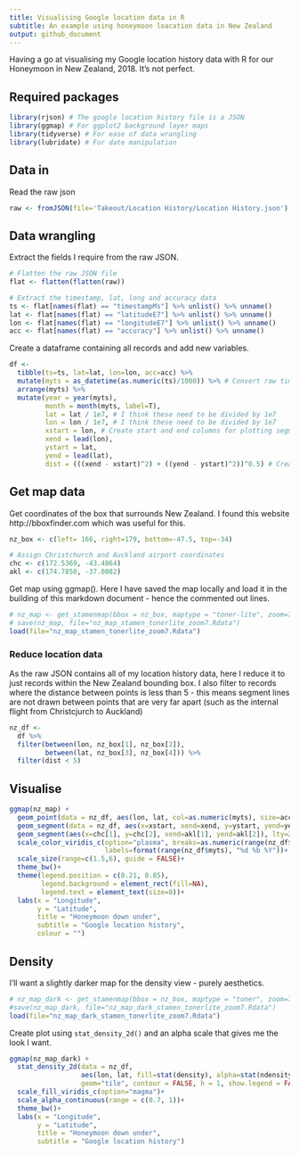 ```yaml
---
title: Visualising Google location data in R
subtitle: An example using honeymoon loacation data in New Zealand
output: github_document
---
```


Having a go at visualising my Google location history data with R for our Honeymoon in New Zealand, 2018. It's not perfect.

## Required packages
```r
library(rjson) # The google location history file is a JSON 
library(ggmap) # For ggplot2 background layer maps
library(tidyverse) # For ease of data wrangling
library(lubridate) # For date manipulation
```

## Data in
Read the raw json
```r
raw <- fromJSON(file='Takeout/Location History/Location History.json')
```

## Data wrangling
Extract the fields I require from the raw JSON.
```r
# Flatten the raw JSON file
flat <- flatten(flatten(raw))

# Extract the timestamp, lat, long and accuracy data
ts <- flat[names(flat) == "timestampMs"] %>% unlist() %>% unname()
lat <- flat[names(flat) == "latitudeE7"] %>% unlist() %>% unname()
lon <- flat[names(flat) == "longitudeE7"] %>% unlist() %>% unname()
acc <- flat[names(flat) == "accuracy"] %>% unlist() %>% unname()
```

Create a dataframe containing all records and add new variables. 
```r
df <- 
  tibble(ts=ts, lat=lat, lon=lon, acc=acc) %>%
  mutate(myts = as_datetime(as.numeric(ts)/1000)) %>% # Convert raw timestamp to datetime
  arrange(myts) %>% 
  mutate(year = year(myts),
         month = month(myts, label=T),
         lat = lat / 1e7, # I think these need to be divided by 1e7
         lon = lon / 1e7, # I think these need to be divided by 1e7
         xstart = lon, # Create start and end columns for plotting segments later on
         xend = lead(lon), 
         ystart = lat, 
         yend = lead(lat),
         dist = (((xend - xstart)^2) + ((yend - ystart)^2))^0.5) # Create a distance column (pythagoras)
```

## Get map data
Get coordinates of the box that surrounds New Zealand. I found this website http://bboxfinder.com which was useful for this.
```r
nz_box <- c(left= 166, right=179, bottom=-47.5, top=-34)

# Assign Christchurch and Auckland airport coordinates
chc <- c(172.5369, -43.4864)
akl <- c(174.7850, -37.0082)
```

Get map using ggmap(). Here I have saved the map locally and load it in the building of this markdown document - hence the commented out lines.
```r
# nz_map <- get_stamenmap(bbox = nz_box, maptype = "toner-lite", zoom=7)
# save(nz_map, file="nz_map_stamen_tonerlite_zoom7.Rdata")
load(file="nz_map_stamen_tonerlite_zoom7.Rdata")
```

### Reduce location data
As the raw JSON contains all of my location history data, here I reduce it to just records within the New Zealand bounding box. I also filter to records where the distance between points is less than 5 - this means segment lines are not drawn between points that are very far apart (such as the internal flight from Christcjurch to Auckland)
```r
nz_df <- 
  df %>%
  filter(between(lon, nz_box[1], nz_box[2]),
         between(lat, nz_box[3], nz_box[4])) %>% 
  filter(dist < 5)
```

## Visualise
```r
ggmap(nz_map) + 
  geom_point(data = nz_df, aes(lon, lat, col=as.numeric(myts), size=acc))+
  geom_segment(data = nz_df, aes(x=xstart, xend=xend, y=ystart, yend=yend))+
  geom_segment(aes(x=chc[1], y=chc[2], xend=akl[1], yend=akl[2]), lty=2)+ # Add flight segment
  scale_color_viridis_c(option="plasma", breaks=as.numeric(range(nz_df$myts)),
                        labels=format(range(nz_df$myts), "%d %b %Y"))+
  scale_size(range=c(1.5,6), guide = FALSE)+
  theme_bw()+
  theme(legend.position = c(0.21, 0.85),
        legend.background = element_rect(fill=NA),
        legend.text = element_text(size=8))+
  labs(x = "Longitude",
       y = "Latitude",
       title = "Honeymoon down under",
       subtitle = "Google location history",
       colour = "")
```

## Density
I'll want a slightly darker map for the density view - purely aesthetics.
```r
# nz_map_dark <- get_stamenmap(bbox = nz_box, maptype = "toner", zoom=7)
#save(nz_map_dark, file="nz_map_dark_stamen_tonerlite_zoom7.Rdata")
load(file="nz_map_dark_stamen_tonerlite_zoom7.Rdata")
```

Create plot using `stat_density_2d()` and an alpha scale that gives me the look I want.
```r
ggmap(nz_map_dark) + 
  stat_density_2d(data = nz_df, 
                  aes(lon, lat, fill=stat(density), alpha=stat(ndensity)), 
                  geom="tile", contour = FALSE, h = 1, show.legend = FALSE)+
  scale_fill_viridis_c(option="magma")+
  scale_alpha_continuous(range = c(0.7, 1))+
  theme_bw()+
  labs(x = "Longitude",
       y = "Latitude",
       title = "Honeymoon down under",
       subtitle = "Google location history")
```
